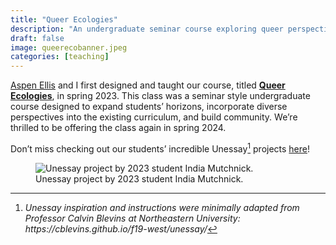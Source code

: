 ```yaml
---
title: "Queer Ecologies"
description: "An undergraduate seminar course exploring queer perspectives on familar ecological topics"
draft: false 
image: queerecobanner.jpeg
categories: [teaching]
---
```


[Aspen Ellis](https://boriellis.github.io) and I first designed and taught our course, titled [**Queer Ecologies**](https://allisonpayne.github.io/queerecologies), in spring 2023. This class was a seminar style undergraduate course designed to expand students' horizons, incorporate diverse perspectives into the existing curriculum, and build community. We're thrilled to be offering the class again in spring 2024.

Don't miss checking out our students' incredible Unessay[^1] projects [here](https://allisonpayne.github.io/queerecologies/2023/week10.html)!

[^1]: *Unessay inspiration and instructions were minimally adapted from Professor Calvin Blevins at Northeastern University:* *https://cblevins.github.io/f19-west/unessay/*

![Unessay project by 2023 student India Mutchnick.](india.png){fig-align="center"}
